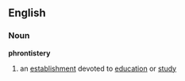 == English ==
=== Noun ===
'''phrontistery'''
# an [[establishment]] devoted to [[education]] or [[study]]